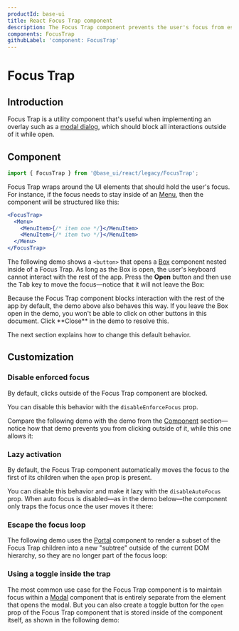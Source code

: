 ```yaml
---
productId: base-ui
title: React Focus Trap component
description: The Focus Trap component prevents the user's focus from escaping its children components.
components: FocusTrap
githubLabel: 'component: FocusTrap'
---
```


# Focus Trap

<Description />

<ComponentLinkHeader design={false} />

## Introduction

Focus Trap is a utility component that's useful when implementing an overlay such as a [modal dialog](/base-ui/react-modal/), which should block all interactions outside of it while open.

## Component

```jsx
import { FocusTrap } from '@base_ui/react/legacy/FocusTrap';
```

Focus Trap wraps around the UI elements that should hold the user's focus.
For instance, if the focus needs to stay inside of an [Menu](/base-ui/react-menu/), then the component will be structured like this:

```jsx
<FocusTrap>
  <Menu>
    <MenuItem>{/* item one */}</MenuItem>
    <MenuItem>{/* item two */}</MenuItem>
  </Menu>
</FocusTrap>
```

The following demo shows a `<button>` that opens a [Box](https://mui.com/material-ui/react-box/) component nested inside of a Focus Trap.
As long as the Box is open, the user's keyboard cannot interact with the rest of the app.
Press the **Open** button and then use the <kbd className="Kbd">Tab</kbd> key to move the focus—notice that it will not leave the Box:

<Demo demo="BasicFocusTrap" />

<Callout type="error">
Because the Focus Trap component blocks interaction with the rest of the app by default, the demo above also behaves this way.
If you leave the Box open in the demo, you won't be able to click on other buttons in this document.
Click **Close** in the demo to resolve this.

The next section explains how to change this default behavior.

</Callout>

## Customization

### Disable enforced focus

By default, clicks outside of the Focus Trap component are blocked.

You can disable this behavior with the `disableEnforceFocus` prop.

Compare the following demo with the demo from the [Component](#component) section—notice how that demo prevents you from clicking outside of it, while this one allows it:

<Demo demo="DisableEnforceFocus" />

### Lazy activation

By default, the Focus Trap component automatically moves the focus to the first of its children when the `open` prop is present.

You can disable this behavior and make it lazy with the `disableAutoFocus` prop.
When auto focus is disabled—as in the demo below—the component only traps the focus once the user moves it there:

<Demo demo="LazyFocusTrap" />

### Escape the focus loop

The following demo uses the [Portal](/base-ui/react-portal/) component to render a subset of the Focus Trap children into a new "subtree" outside of the current DOM hierarchy, so they are no longer part of the focus loop:

<Demo demo="PortalFocusTrap" />

### Using a toggle inside the trap

The most common use case for the Focus Trap component is to maintain focus within a [Modal](/base-ui/react-modal/) component that is entirely separate from the element that opens the modal.
But you can also create a toggle button for the `open` prop of the Focus Trap component that is stored inside of the component itself, as shown in the following demo:

<Demo demo="ContainedToggleTrappedFocus" />
